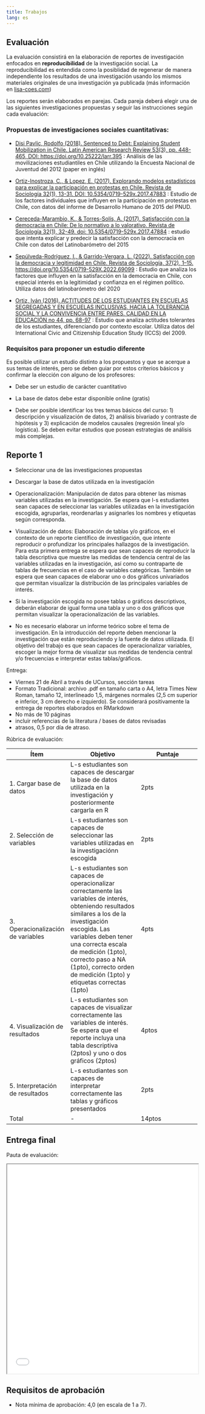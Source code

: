 ---
title: Trabajos
lang: es
---

## Evaluación

La evaluación consistirá en la elaboración de reportes de investigación enfocados en **reproducibilidad** de la investigación social. La reproducibilidad es entendida como la posiblidad de regenerar de manera independiente los resultados de una investigación usando los mismos materiales originales de una investigación ya publicada (más información en [lisa-coes.com](https://lisa-coes.com/))

Los reportes serán elaborados en parejas. Cada pareja deberá elegir una de las siguientes investigaciones propuestas y seguir las instrucciones según cada evaluación:

### Propuestas de investigaciones sociales cuantitativas:

* [Disi Pavlic, Rodolfo (2018). Sentenced to Debt: Explaining Student Mobilization in Chile. Latin American Research Review 53(3), pp. 448-465, DOI: https://doi.org/10.25222/larr.395](https://www.cambridge.org/core/journals/latin-american-research-review/article/sentenced-to-debt-explaining-student-mobilization-in-chile/A7E9047126E9464D5273F7662FF2570C) : Análisis de las movilizaciones estudiantiles en Chile utilizando la Encuesta Nacional de Juventud del 2012 (paper en inglés)

* [Ortiz-Inostroza, C., & Lopez, E. (2017). Explorando modelos estadísticos para explicar la participación en protestas en Chile. Revista de Sociología 32(1), 13-31. DOI: 10.5354/0719-529x.2017.47883](https://revistadesociologia.uchile.cl/index.php/RDS/article/view/47883/50542) : Estudio de los factores individuales que influyen en la participación en protestas en Chile, con datos del informe de Desarrollo Humano de 2015 del PNUD.

* [Cereceda-Marambio, K., & Torres-Solís, A. (2017). Satisfacción con la democracia en Chile: De lo normativo a lo valorativo. Revista de Sociología 32(1), 32-49. doi: 10.5354/0719-529x.2017.47884](https://revistadesociologia.uchile.cl/index.php/RDS/article/view/47884/50543) : estudio que intenta explicar y predecir la satisfacción con la democracia en Chile con datos del Latinobarómetro del 2015

* [Sepúlveda-Rodríguez, I., & Garrido-Vergara, L. (2022). Satisfacción con la democracia y legitimidad en Chile. Revista de Sociología, 37(2), 1–15. https://doi.org/10.5354/0719-529X.2022.69099](https://revistadesociologia.uchile.cl/index.php/RDS/article/view/69099/71793) : Estudio que analiza los factores que influyen en la satisfacción en la democracia en Chile, con especial interés en la legitimidad y confianza en el régimen político. Utiliza datos del latinobarómetro del 2020

* [Ortiz, Iván (2016). ACTITUDES DE LOS ESTUDIANTES EN ESCUELAS SEGREGADAS Y EN ESCUELAS INCLUSIVAS, HACIA LA TOLERANCIA SOCIAL Y LA CONVIVENCIA ENTRE PARES. CALIDAD EN LA EDUCACIÓN no 44, pp. 68-97](https://www.calidadenlaeducacion.cl/index.php/rce/article/view/20/17) : Estudio que analiza actitudes tolerantes de los estudiantes, diferenciando por contexto escolar. Utiliza datos del International Civic and Citizenship Education Study (ICCS) del 2009.

### Requisitos para proponer un estudio diferente

Es posible utilizar un estudio distinto a los propuestos y que se acerque a sus temas de interés, pero se deben guiar por estos criterios básicos y confirmar la elección con alguno de los profesores:

- Debe ser un estudio de carácter cuantitativo

- La base de datos debe estar disponible online (gratis)

- Debe ser posible identificar los tres temas básicos del curso: 1) descripción y visualización de datos, 2) análisis bivariado y contraste de hipótesis y 3) explicación de modelos causales (regresión lineal y/o logística). Se deben evitar estudios que posean estrategias de análisis más complejas.


## Reporte 1

- Seleccionar una de las investigaciones propuestas
- Descargar la base de datos utilizada en la investigación
- Operacionalización: Manipulación de datos para obtener las mismas variables utilizadas en la investigación. Se espera que l-s estudiantes sean capaces de seleccionar las variables utilizadas en la investigación escogida, agruparlas, reordenarlas y asignarles los nombres y etiquetas según corresponda.
- Visualización de datos: Elaboración de tablas y/o gráficos, en el contexto de un reporte científico de investigación, que intente reproducir o profundizar los principales hallazgos de la investigación. Para esta primera entrega se espera que sean capaces de reproducir la tabla descriptiva que muestre las medidas de tendencia central de las variables utilizadas en la investigación, así como su contraparte de tablas de frecuencias en el caso de variables categóricas. También se espera que sean capaces de elaborar uno o dos gráficos univariados que permitan visualizar la distribución de las principales variables de interés.
- Si la investigación escogida no posee tablas o gráficos descriptivos, deberán elaborar de igual forma una tabla y uno o dos gráficos que permitan visualizar la operacionalización de las variables.

- No es necesario elaborar un informe teórico sobre el tema de investigación. En la introducción del reporte deben mencionar la investigación que están reproduciendo y la fuente de datos utilizada. El objetivo del trabajo es que sean capaces de operacionalizar variables, escoger la mejor forma de visualizar sus medidas de tendencia central y/o frecuencias e interpretar estas tablas/gráficos.




Entrega:

- Viernes 21 de Abril a través de UCursos, sección tareas
- Formato Tradicional: archivo .pdf en tamaño carta o A4, letra Times New Roman, tamaño 12, interlineado 1,5, márgenes normales (2,5 cm superior e inferior, 3 cm derecho e izquierdo). Se considerará positivamente la entrega de reportes elaborados en RMarkdown
- No más de 10 páginas
- incluir referencias de la literatura / bases de datos revisadas
- atrasos, 0,5 por día de atraso.

Rúbrica de evaluación:

| Ítem | Objetivo | Puntaje |
|------|----------|---------|
|1. Cargar base de datos              | L-s estudiantes son capaces de descargar la base de datos utilizada en la investigación y posteriormente cargarla en R         |    2pts         |
|2. Selección de variables            | L-s estudiantes son capaces de seleccionar las variables utilizadas en la investigaciónn escogida          | 2pts        |
|3. Operacionalización de variables   | L-s estudiantes son capaces de operacionalizar correctamente las variables de interés, obteniendo resultados similares a los de la investigación escogida. Las variables deben tener una correcta escala de medición (1pto), correcto paso a NA (1pto), correcto orden de medición (1pto) y etiquetas correctas (1pto)          |     4pts    |
|4. Visualización de resultados       | L-s estudiantes son capaces de visualizar correctamente las variables de interés. Se espera que el reporte incluya una tabla descriptiva (2ptos) y uno o dos gráficos (2ptos)         |   4ptos      |
|5. Interpretación de resultados      | L-s estudiantes son capaces de interpretar correctamente las tablas y gráficos presentados       |  2pts       |
| Total|- |14ptos|



## Entrega final

Pauta de evaluación:

<iframe src=/resource/PautaTF.pdf height="550" width=100% allowfullscreen="true">
</iframe> 




## Requisitos de aprobación

- Nota mínima de aprobación: 4,0 (en escala de 1 a 7).
